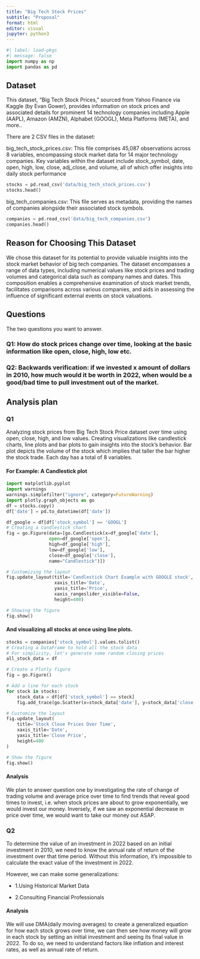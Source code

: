 ```yaml
---
title: "Big Tech Stock Prices"
subtitle: "Proposal"
format: html
editor: visual
jupyter: python3
---
```


```python
#| label: load-pkgs
#| message: false
import numpy as np
import pandas as pd
```

## Dataset

This dataset, "Big Tech Stock Prices," sourced from Yahoo Finance via Kaggle (by Evan Gower), provides information on stock prices and associated details for prominent 14 technology companies including Apple (AAPL), Amazon (AMZN), Alphabet (GOOGL), Meta Platforms (META), and more..

There are 2 CSV files in the dataset:

big_tech_stock_prices.csv: This file comprises 45,087 observations across 8 variables, encompassing stock market data for 14 major technology companies. Key variables within the dataset include stock_symbol, date, open, high, low, close, adj_close, and volume, all of which offer insights into daily stock performance

```python
stocks = pd.read_csv('data/big_tech_stock_prices.csv')
stocks.head()
```

big_tech_companies.csv: This file serves as metadata, providing the names of companies alongside their associated stock symbols.

```python
companies = pd.read_csv('data/big_tech_companies.csv')
companies.head()
```

## Reason for Choosing This Dataset

We chose this dataset for its potential to provide valuable insights into the stock market behavior of big tech companies. The dataset encompasses a range of data types, including numerical values like stock prices and trading volumes and categorical data such as company names and dates. This composition enables a comprehensive examination of stock market trends, facilitates comparisons across various companies, and aids in assessing the influence of significant external events on stock valuations.

## Questions

The two questions you want to answer.


### **Q1:  How do stock prices change over time, looking at the basic information like open, close, high, low etc.**

### **Q2:  Backwards verification: if we invested x amount of dollars in 2010, how much would it be worth in 2022, when would be a good/bad time to pull investment out of the market.**

## Analysis plan


### Q1
Analyzing stock prices from Big Tech Stock Price dataset over time using open, close, high, and low values. Creating visualizations like candlestick charts, line plots and bar plots to gain insights into the stock's behavior. Bar plot depicts the volume of the stock which implies that taller the bar higher the stock trade. Each day has a total of 8 variables.

#### **For Example: A Candlestick plot**

```python
import matplotlib.pyplot
import warnings
warnings.simplefilter("ignore", category=FutureWarning)
import plotly.graph_objects as go
df = stocks.copy()
df['date'] = pd.to_datetime(df['date'])

df_google = df[df['stock_symbol'] == 'GOOGL']
# Creating a candlestick chart
fig = go.Figure(data=[go.Candlestick(x=df_google['date'],
                open=df_google['open'],
                high=df_google['high'],
                low=df_google['low'],
                close=df_google['close'],
                name="Candlestick")])

# Customizing the layout
fig.update_layout(title='Candlestick Chart Example with GOOGLE stock',
                  xaxis_title='Date',
                  yaxis_title='Price',
                  xaxis_rangeslider_visible=False,
                  height=400)

# Showing the figure
fig.show()
```

#### **And visualizing all stocks at once using line plots.**


```python
stocks = companies['stock_symbol'].values.tolist()
# Creating a DataFrame to hold all the stock data
# For simplicity, let's generate some random closing prices
all_stock_data = df

# Create a Plotly figure
fig = go.Figure()

# Add a line for each stock
for stock in stocks:
    stock_data = df[df['stock_symbol'] == stock]
    fig.add_trace(go.Scatter(x=stock_data['date'], y=stock_data['close'], mode='lines', name=stock))

# Customize the layout
fig.update_layout(
    title='Stock Close Prices Over Time',
    xaxis_title='Date',
    yaxis_title='Close Price',
    height=400
)

# Show the figure
fig.show()
```


#### Analysis
We plan to answer question one by investigating the rate of change of trading volume and average price over time to find trends that reveal good times to invest, i.e. when stock prices are about to grow exponentially, we would invest our money. Inversely, if we saw an exponential decrease in price over time, we would want to take our money out ASAP.

### Q2
To determine the value of an investment in 2022 based on an initial investment in 2010, we need to know the annual rate of return of the investment over that time period. Without this information, it's impossible to calculate the exact value of the investment in 2022. 

However, we can make some generalizations:

- 1.Using Historical Market Data

- 2.Consulting Financial Professionals

#### Analysis
We will use DMA(daily moving averages) to create a generalized equation for how each stock grows over time, we can then see how money will grow in each stock by setting an initial investment and seeing its final value in 2022. To do so, we need to understand factors like inflation and interest rates, as well as annual rate of return.